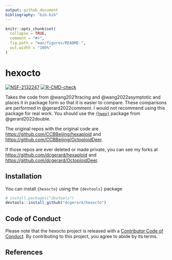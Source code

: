 ```yaml
---
output: github_document
bibliography: "bib.bib"
---
```


<!-- README.md is generated from README.Rmd. Please edit that file -->

```r
knitr::opts_chunk$set(
  collapse = TRUE,
  comment = "#>",
  fig.path = "man/figures/README-",
  out.width = "100%"
)
```

# hexocto

<!-- badges: start -->
[![NSF-2132247](https://img.shields.io/badge/NSF-2132247-blue.svg)](https://nsf.gov/awardsearch/showAward?AWD_ID=2132247)
[![R-CMD-check](https://github.com/dcgerard/hexocto/actions/workflows/R-CMD-check.yaml/badge.svg)](https://github.com/dcgerard/hexocto/actions/workflows/R-CMD-check.yaml)
<!-- badges: end -->

Takes the code from @wang2021tracing and @wang2022asymptotic and places it in package form so that it is easier to compare. These comparisons are performed in @gerard2022comment. I would not recommend using this package for real work. You should use the [`{hwep}`](https://cran.r-project.org/package=hwep) package from @gerard2022double.

The original repos with the original code are <https://github.com/CCBBeijing/hexaploid> and <https://github.com/CCBBeijing/OctoploidDeer>.

If those repos are ever deleted or made private, you can see my forks at <https://github.com/dcgerard/hexaploid> and <https://github.com/dcgerard/OctoploidDeer>.

## Installation

You can install `{hexocto}` using the `{devtools}` package

``` r
# install.packages("devtools")
devtools::install_github("dcgerard/hexocto")
```

## Code of Conduct

Please note that the hexocto project is released with a [Contributor Code of Conduct](https://contributor-covenant.org/version/2/1/CODE_OF_CONDUCT.html). By contributing to this project, you agree to abide by its terms.

## References
